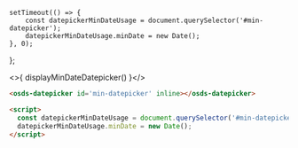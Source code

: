     setTimeout(() => {
        const datepickerMinDateUsage = document.querySelector('#min-datepicker');
        datepickerMinDateUsage.minDate = new Date();
    }, 0);
};

<osds-datepicker id='min-datepicker' inline></osds-datepicker>

<>{ displayMinDateDatepicker() }</>

```html
<osds-datepicker id='min-datepicker' inline></osds-datepicker>

<script>
  const datepickerMinDateUsage = document.querySelector('#min-datepicker');
  datepickerMinDateUsage.minDate = new Date();
</script>
```
